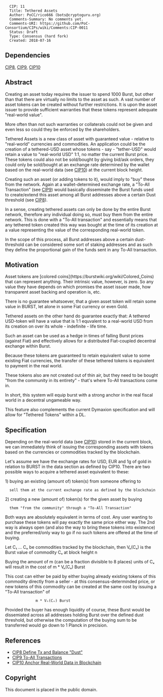 <pre>
  CIP: 11
  Title: Tethered Assets
  Author: PoCC/rico666 (bots@cryptoguru.org)
  Comments-Summary: No comments yet.
  Comments-URI: https://github.com/PoC-Consortium/CIPs/wiki/Comments:CIP-0011
  Status: Draft
  Type: Consensus (hard fork)
  Created: 2018-07-16
</pre>

==Dependencies==

[[cip-0008.mediawiki|CIP8]], [[cip-0009.mediawiki|CIP9]], [[cip-0010.mediawiki|CIP10]]

==Abstract==

Creating an asset today requires the issuer to spend 1000 Burst, but
other than that there are virtually no limits to the asset as such. A
vast number of asset tokens can be created without further
restrictions. It is upon the asset issuer to provide sufficient
warranties that these tokens represent adequate "real-world value".

More often than not such warranties or collaterals could not be given
and even less so could they be enforced by the shareholders.

Tethered Assets is a new class of asset with guaranteed value -
relative to "real-world" currencies and commodities. An application
could be the creation of a tethered-USD asset whose tokens - say -
"tether-USD" would retain a value to "real-world USD" 1:1, no matter
the current Burst price. These tokens could also not be sold/bought by
giving bid/ask orders, they could only be sold/bought at an exchange
rate determined by the wallet based on the real-world data (see
[[cip-0010.mediawiki|CIP10]]) at the current block height.

Creating such an asset (or adding tokens to it), would imply to "buy"
these from the network. Again at a wallet-determined exchange rate, a
"To-All Transaction" (see [[cip-0009.mediawiki|CIP9]]) would basically
disseminate the Burst funds used to create/extend this asset among all
Burst addresses above a certain Dust threshold (see
[[cip-0008.mediawiki|CIP8]]).

In a sense, creating tethered assets can only be done by the entire
Burst network, therefore any individual doing so, must buy them from
the entire network. This is done with a "To-All transaction" and
essentially means that any tethered token created this way was bought
at the time of its creation at a value representing the value of the
corresponding real-world token.

In the scope of this process, all Burst addresses above a certain
dust-threshold can be considered some sort of staking addresses and as
such they define the proportional gain of the funds sent in any To-All
transaction.


==Motivation==

Asset tokens are [colored
coins](https://burstwiki.org/wiki/Colored_Coins) that can represent
anything. Their intrinsic value, however, is zero. So any value they
have depends on which promises the asset issuer made, how transparent
asset backing and operation is, etc.

There is no guarantee whatsoever, that a given asset token will retain
some value in BURST, let alone in some Fiat currency or even Gold.

Tethered assets on the other hand do guarantee exactly that: A
tethered USD-token will have a value that is 1:1 equvalent to a
real-world USD from its creation on over its whole - indefinite - life
time.

Such an asset can be used as a hedge in times of falling Burst prices
(against Fiat) and effectively allows for a distributed Fiat-coupled
decentral exchange within Burst.

Because these tokens are guaranteed to retain equivalent value to some
existing Fiat currencies, the transfer of these tethered tokens is
equivalent to payment in the real world.

These tokens also are not created out of thin air, but they need to be
bought "from the community in its entirety" - that's where To-All
transactions come in.

In short, this system will equip burst with a strong anchor in the
real fiscal world in a decentral ungameable way.

This feature also complements the current Dymaxion specification and
will allow for "Tethered Tokens" within a DL.

==Specification==

Depending on the real-world data (see [[cip-0010.mediawiki|CIP10]])
stored in the current block, we can immediately think of issuing the
corresponding assets with tokens based on the currencies or
commodities tracked by the blockchain.

Let's assume we have the exchange rates for USD, EUR and 1g of gold in
relation to BURST in the data section as defined by CIP10. There are
two possible ways to acquire a tethered asset equivalent to these:

1) buying an existing (amount of) token(s) from someone offering to
   sell them at the current exchange rate as defined by the blockchain

2) creating a new (amount of) token(s) for the given asset by buying
   them "from the community" through a "To-All Transaction"

Both ways are absolutely equivalent in terms of cost. Any user wanting
to purchase these tokens will pay exactly the same price either
way. The 2nd way is always open (and also the way to bring these
tokens into existence) and the preferred/only way to go if no such
tokens are offered at the time of buying.

Let C₁ ... Cₙ be commodities tracked by the blockchain, then Vₙ(Cₓ) is
the Burst value of commodity Cₓ at block height n

Buying the amount of m (can be a fraction divisible to 8 places) units
of Cₓ will result in the cost of m * Vₙ(Cₓ) Burst

This cost can either be paid by either buying already existing tokens
of this commodity directly from a seller - at this
consensus-determinded price, or new tokens of this commodity can be
created at the same cost by issuing a "To-All transaction" of
               m * Vₙ(Cₓ) Burst

Provided the buyer has enough liquidity of course, these Burst would
be dissemiated across all addresses holding Burst over the defined
dust threshold, but otherwise the computation of the buying sum to be
transferred would go down to 1 Planck in precision.



== References ==

* [[cip-0008.mediawiki|CIP8 Define Tx and Balance "Dust"]]
* [[cip-0009.mediawiki|CIP9 To-All Transactions]]
* [[cip-0010.mediawiki|CIP10 Anchor Real-World Data in Blockchain]]

== Copyright ==

This document is placed in the public domain.
